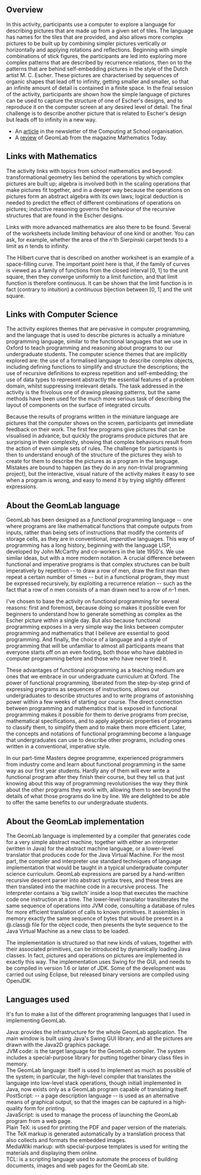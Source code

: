 <!--Mainly for teachers/teachers-->
==Overview==

In this activity, participants use a computer to explore a language
for describing pictures that are made up from a given set of
tiles. The language has names for the tiles that are provided, and
also allows more complex pictures to be built up by combining simpler
pictures vertically or horizontally and applying rotations and
reflections. Beginning with simple combinations of stick figures, the
participants are led into exploring more complex patterns that are
described by recurrence relations, then on to the patterns that are
behind self-embedding pictures in the style of the Dutch artist
M.&nbsp;C.&nbsp;Escher.  These pictures are characterised by sequences
of organic shapes that lead off to infinity, getting smaller and
smaller, so that an infinite amount of detail is contained in a finite
space. In the final session of the activity, participants are shown
how the simple language of pictures can be used to capture the
structure of one of Escher's designs, and to reproduce it on the
computer screen at any desired level of detail. The final challenge is
to describe another picture that is related to Escher's design but
leads off to infinity in a new way.
{{Markup|ul}}
* An [[Media:CAS-article.pdf|article]] in the newsletter of the Computing at School organisation.
* A [[Media:ATM-article.pdf|review]] of GeomLab from the magazine Mathematics Today.
{{Markup|/ul}}

==Links with Mathematics==

The activity links with topics from school mathematics and beyond:
transformational geometry lies behind the operations by which complex
pictures are built up; algebra is involved both in the scaling
operations that make pictures fit together, and in a deeper way
because the operations on pictures form an abstract algebra with its
own laws; logical deduction is needed to predict the effect of
different combinations of operations on pictures; inductive reasoning
governs the behaviour of the recursive structures that are found in
the Escher designs.

Links with more advanced mathematics are also there to be
found. Several of the worksheets include limiting behaviour of
one kind or another. You can ask, for example, whether the area
of the <i>n</i>'th Sierpinski carpet tends to a limit as <i>n</i>
tends to infinity.

The Hilbert curve that is described on another worksheet is an
example of a space-filling curve. The important point here is
that, if the family of curves is viewed as a family of functions from
the closed interval [0, 1] to the unit square, then they converge
uniformly to a limit function, and that limit function is therefore
continuous. It can be shown that the limit function is in fact
(contrary to intuition) a <i>continuous</i> bijection between [0, 1]
and the unit square.

==Links with Computer Science==

The activity explores themes that are pervasive in computer
programming, and the language that is used to describe pictures is
actually a miniature programming language, similar to the functional
languages that we use in Oxford to teach programming and reasoning
about programs to our undergraduate students.  The computer science
themes that are implicitly explored are: the use of a formalised
language to describe complex objects, including defining functions to
simplify and structure the descriptions; the use of recursive
definitions to express repetition and self-embedding; the use of data
types to represent abstractly the essential features of a problem
domain, whilst suppressing irrelevant details. The task addressed in
the activity is the frivolous one of drawing pleasing patterns, but
the same methods have been used for the much more serious task of
describing the layout of components on the surface of integrated
circuits.

Because the results of programs written in the miniature language
are pictures that the computer shows on the screen, participants get
immediate feedback on their work. The first few programs give pictures
that can be visualised in advance, but quickly the programs produce
pictures that are surprising in their complexity, showing that complex
behaviours result from the action of even simple sets of rules. The
challenge for participants is then to understand enough of the
structure of the pictures they wish to create for them to describe the
pictures as a program in the language. Mistakes are bound to happen
(as they do in any non-trivial programming project), but the
interactive, visual nature of the activity makes it easy to see when a
program is wrong, and easy to mend it by trying slightly different
expressions.

==About the GeomLab language==

GeomLab has been designed as a <i>functional</i> programming
language -- one where programs are like mathematical functions that
compute outputs from inputs, rather than being sets of instructions
that modify the contents of storage cells, as they are in
conventional, <i>imperative</i> languages. This way of programming has a long history, beginning with the language LISP, developed by John McCarthy and co-workers in the late 1950's. We use similar ideas, but with a more modern notation. A crucial difference between functional and imperative programs is that complex structures can be built imperatively by repetition -- to draw a row of men, draw the first man then repeat a certain number of times -- but in a functional program, they must be expressed recursively, by exploiting a recurrence relation -- such as the fact that a row of <i>n</i> men consists of a man drawn next to a row of <i>n</i>-1 men.

I've chosen to base the activity on functional programming for
several reasons: first and foremost, because doing so makes it
possible even for beginners to understand how to generate something as
complex as the Escher picture within a single day. But also
because functional programming exposes in a very simple way the links
between computer programming and mathematics that I believe are
essential to good programming. And finally, the choice of a
language and a style of programming that will be unfamiliar to almost
all participants means that everyone starts off on an even footing,
both those who have dabbled in computer programming before and those
who have never tried it.

These advantages of functional programming as a teaching medium are
ones that we embrace in our undergraduate curriculum at Oxford.
The power of functional programming, liberated from the step-by-step
grind of expressing programs as sequences of instructions, allows our
undergraduates to describe structures and to write programs of
astonishing power within a few weeks of starting our course. The
direct connection between programming and mathematics that is exposed
in functional programming makes it possible for them to derive
programs from precise, mathematical specifications, and to apply
algebraic properties of programs to classify them, to simplify them
and to make them more efficient. Later, the concepts and
notations of functional programming become a language that
undergraduates can use to describe other programs, including ones
written in a conventional, imperative style.

In our part-time Masters degree programme, experienced programmers
from industry come and learn about functional programming in the same
way as our first year students. Hardly any of them will ever
write a functional program after they finish their course, but they
tell us that just knowing about this way of programming revolutionises
the way they think about the other programs they work with, allowing
them to see beyond the details of what those programs do line by
line. We are delighted to be able to offer the same benefits to
our undergraduate students.

==About the GeomLab implementation==

The GeomLab language is implemented by a compiler that generates code
for a very simple abstract machine, together with either an
interpreter (written in Java) for the abstract machine language,
or a lower-level translator that produces code for the Java Virtual
Machine. For the most part, the compiler and interpreter use standard
techniques of language implementation that would be taught in a
typical undergraduate computer science curriculum. GeomLab expressions
are parsed by a hand-written recursive descent parser into abstract
syntax trees, and these trees are then translated into the machine
code in a recursive process.  The interpreter contains a 'big switch'
inside a loop that executes the machine code one instruction at a
time.  The lower-level translator transliterates the same sequence of operations into JVM code, consulting a database of rules for more efficient translation of calls to known primitives.  It assembles in memory exactly the same sequence of bytes that would be present in a @.class@ file for the object code, then presents the byte sequence to the Java Virtual Machine as a new class to be loaded.

The implementation is structured so that new kinds of values, together
with their associated primitives, can be introduced by dynamically
loading Java classes. In fact, pictures and operations on pictures are
implemented in exactly this way.
The implementation uses Swing for the GUI, and needs to be compiled
in version 1.6 or later of JDK. Some of the development was carried out using Eclipse, but released binary versions are compiled using OpenJDK.

==Languages used==

It's fun to make a list of the different programming languages that I used in implementing GeomLab.
;Java: provides the infrastructure for the whole GeomLab application.  The main window is built using Java's Swing GUI library, and all the pictures are drawn with the Java2D graphics package.
;JVM code: is the target language for the GeomLab compiler.  The system includes a special-purpose library for putting together binary class files in memory.
;The GeomLab language: itself is used to implement as much as possible of the system; in particular, the high-level compiler that translates the language into low-level stack operations, though initiall implemented in Java, now exists only as a GeomLab program capable of translating itself.
;PostScript: -- a page description language -- is used as an alternative means of graphical output, so that the images can be captured in a high-quality form for printing.
;JavaScript: is used to manage the process of launching the GeomLab program from a web page.
;Plain TeX: is used for printing the PDF and paper version of the materials.  The TeX markup is generated automatically by a translation process that also collects and formats the embedded images.
;MediaWiki markup: with special-purpose templates is used for writing the materials and displaying them online.
;TCL: is a scripting language used to automate the process of building documents, images and web pages for the GeomLab site.